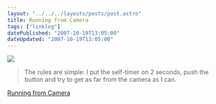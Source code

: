 ```yaml
---
layout: "../../../layouts/posts/post.astro"
title: Running from Camera
tags: ["linklog"]
datePublished: "2007-10-19T13:05:00"
dateUpdated: "2007-10-19T13:05:00"
---
```


![](/images/notes/running-from-camera.jpg)

> The rules are simple: I put the self-timer on 2 seconds, push the button and try to get as far from the camera as I can.

[Running from Camera](http://runningfromcamera.blogspot.com/)
